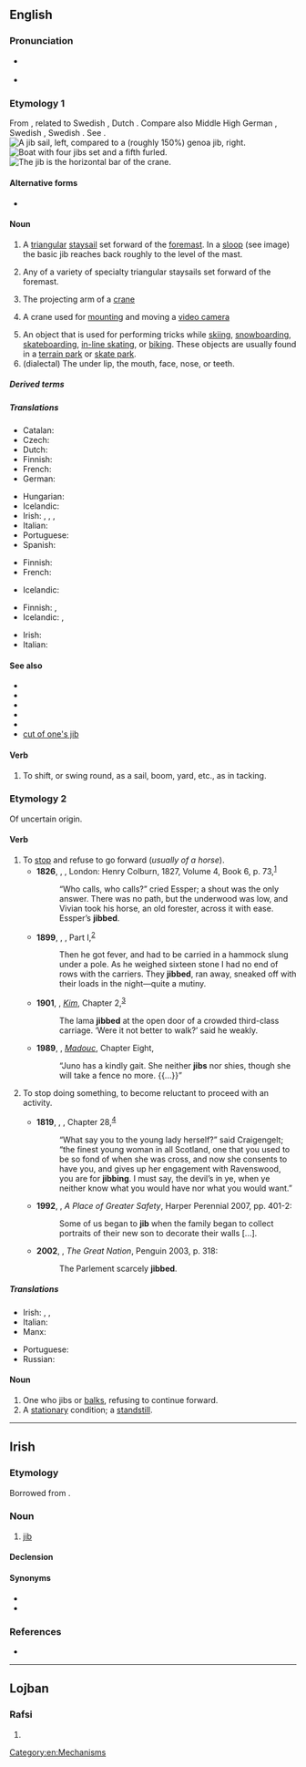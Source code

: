 ==English==
{{wikipedia|dab=Jib (disambiguation)}}

===Pronunciation===
* {{a|UK|US}} {{IPA|/dʒɪb/|lang=en}}
* {{rhymes|ɪb|lang=en}}

===Etymology 1===
From {{etyl|da|en}} {{m|da|gibbe||jib, jibe}}, related to Swedish {{m|sv|gippa||jib, jibe, jerk, make jump}}, Dutch {{m|nl|gijpen}} {{gloss|"to turn sails suddenly"; > English {{m|en|jibe}}}}. Compare also Middle High German {{m|gmh|gempeln||to spring}}, Swedish {{m|sv|guppa||to move up and down}}, Swedish {{m|sv|gumpa||to jump, spring}}. See {{l|en|jump}}.
[[Image:Jib vs genoa.svg|thumb|A '''jib''' sail, left, compared to a (roughly 150%) genoa jib, right.]]
[[File:Alexander von Humboldt 1 bearbeitet.JPG|thumb|Boat with four '''jibs''' set and a fifth furled.]]
[[File:Jib crane.jpg|thumb|The '''jib''' is the horizontal bar of the crane.]]
{{wikipedia}}

====Alternative forms====
* {{l|en|jibe}} {{qualifier|archaic}}

====Noun====
{{en-noun}}

# {{lb|en|nautical}} A [[triangular]] [[staysail]] set forward of the [[foremast]]. In a [[sloop]] (see image) the basic jib reaches back roughly to the level of the mast.
# {{lb|en|nautical|usually with a modifier}} Any of a variety of specialty triangular staysails set forward of the foremast.
# The projecting arm of a [[crane]]
# {{lb|en|metonymy}} A crane used for [[mount]]ing and moving a [[video camera]]
# An object that is used for performing tricks while [[skiing]], [[snowboarding]], [[skateboarding]], [[in-line skating]], or [[biking]]. These objects are usually found in a [[terrain park]] or [[skate park]].
# (dialectal) The under lip, the mouth, face, nose, or teeth.

=====Derived terms=====
{{der3|lang=en|[[cut of one's jib|cut of one’s jib]]
|[[flying jib]]
|[[genoa jib]]
|[[inner jib]]
|[[jib header]]
|[[jib headed]]
|[[jib topsail]]
|[[outer jib]]
|[[storm jib]]
}}

=====Translations=====
{{trans-top|triangular staysail}}
* Catalan: {{t+|ca|floc|m}}
* Czech: {{t+|cs|kosatka|f}}
* Dutch: {{t+|nl|fok}}
* Finnish: {{t+|fi|fokka}}
* French: {{t+|fr|foc|m}}
* German: {{t+|de|Fock|f}}
{{trans-mid}}
* Hungarian: {{t|hu|orrvitorla}}
* Icelandic: {{t|is|fokka|f}}
* Irish: {{t|ga|jib|f}}, {{t|ga|éadach cinn|m}}, {{t|ga|seol cinn|m}}, {{t|ga|seol jibe|m}}
* Italian: {{t+|it|fiocco|m}}
* Portuguese: {{t|pt|bujarrona|f}}
* Spanish: {{t+|es|foque|m}}
{{trans-bottom}}

{{trans-top|any of a variety of triangular sails}}
* Finnish: {{t|fi|keulapurje}}
* French: {{t+|fr|foc|m}}
{{trans-mid}}
* Icelandic: {{t|is|framsegl|n}}
{{trans-bottom}}

{{trans-top|projecting arm of a crane}}
* Finnish: {{t+|fi|puomi}}, {{t+|fi|jigi}}
* Icelandic: {{t|is|lyftiarmur|m}}, {{t|is|bóma|f}}
{{trans-mid}}
* Irish: {{t|ga|géag|f}}
* Italian: {{t|it|braccio mobile}}
{{trans-bottom}}

{{trans-top|crane for mounting, moving a video camera}}
{{trans-mid}}
{{trans-bottom}}

{{trans-top|object for performing tricks}}
{{trans-mid}}
{{trans-bottom}}

====See also====
* {{l|en|asymmetrical spinnaker}}
* {{l|en|blooper}}
* {{l|en|deck sweeper}}
* {{l|en|drifter}}
* {{l|en|genoa}}
* [[cut of one's jib]]

====Verb====
{{en-verb|jibb}}

# {{lb|en|mostly|nautical}} To shift, or swing round, as a sail, boom, yard, etc., as in tacking.

===Etymology 2===
Of uncertain origin.

====Verb====
{{en-verb|jibb}}

# To [[stop]] and refuse to go forward (''usually of a horse'').
#* '''1826''', {{w|Benjamin Disraeli}}, ''{{w|Vivian Grey}}'', London: Henry Colburn, 1827, Volume 4, Book 6, p. 73,<sup>[http://catalog.hathitrust.org/Record/008724126]</sup>
#*: “Who calls, who calls?” cried Essper; a shout was the only answer. There was no path, but the underwood was low, and Vivian took his horse, an old forester, across it with ease. Essper’s '''jibbed'''.
#* '''1899''', {{w|Joseph Conrad}}, ''{{w|Heart of Darkness}}'', Part I,<sup>[http://www.gutenberg.org/files/526/526.txt]</sup>
#*: Then he got fever, and had to be carried in a hammock slung under a pole. As he weighed sixteen stone I had no end of rows with the carriers. They '''jibbed''', ran away, sneaked off with their loads in the night—quite a mutiny.
#* '''1901''', {{w|Rudyard Kipling}}, ''[[w:Kim (novel)|Kim]]'', Chapter 2,<sup>[http://www.gutenberg.org/files/2226/2226.txt]</sup>
#*: The lama '''jibbed''' at the open door of a crowded third-class carriage. ‘Were it not better to walk?’ said he weakly.
#* '''1989''', {{w|Jack Vance}}, ''[[w:Lyonesse Trilogy|Madouc]]'', Chapter Eight,
#*: “Juno has a kindly gait. She neither '''jibs''' nor shies, though she will take a fence no more. {{...}}”
# {{lb|en|figuratively}} To stop doing something, to become reluctant to proceed with an activity.
#* '''1819''', {{w|Walter Scott}}, ''{{w|The Bride of Lammermoor}}'', Chapter 28,<sup>[http://www.gutenberg.org/files/471/471-h/471-h.htm]</sup>
#*: “What say you to the young lady herself?” said Craigengelt; “the finest young woman in all Scotland, one that you used to be so fond of when she was cross, and now she consents to have you, and gives up her engagement with Ravenswood, you are for '''jibbing'''. I must say, the devil’s in ye, when ye neither know what you would have nor what you would want.”
#* '''1992''', {{w|Hilary Mantel}}, ''A Place of Greater Safety'', Harper Perennial 2007, pp. 401-2:
#*: Some of us began to '''jib''' when the family began to collect portraits of their new son to decorate their walls [...].
#* '''2002''', {{w|Colin Jones (historian)|Colin Jones}}, ''The Great Nation'', Penguin 2003, p. 318:
#*: The Parlement scarcely '''jibbed'''.

=====Translations=====
{{trans-top|(horse) to stop, refuse to proceed}}
* Irish: {{t|ga|[[éirigh]] [[stalcánta]]}}, {{t|ga|[[stailc]] a [[cur|chur]] [[suas]]}}, {{t|ga|[[cos]] a [[cur|chur]] [[i]] d[[taca]]}}
* Italian: {{t|it|impuntarsi}}
* Manx: {{t|gv|obb}}
{{trans-mid}}
* Portuguese: {{t+|pt|empacar}}
* Russian: {{t+|ru|арта́читься|n|impf}}
{{trans-bottom}}

====Noun====
{{en-noun}}

# One who jibs or [[balk]]s, refusing to continue forward.
# A [[stationary]] condition; a [[standstill]].

[[Category:en:Mechanisms]]

----

==Irish==

===Etymology===
Borrowed from {{bor|ga|en|jib|notext=1}}.

===Noun===
{{ga-noun|f|jibe|jibeanna}}

# {{lb|ga|nautical}} [[#English|jib]]

====Declension====
{{ga-decl-f2|j|ib|ibe|pl=ibeanna}}

====Synonyms====
* {{l|ga|éadach cinn|g=m}}
* {{l|ga|seol cinn|g=m}}

===References===
* {{R:ga:Ó Dónaill}}

----

==Lojban==

===Rafsi===
{{jbo-rafsi}}

# {{jbo-rafsi of|jibri}}